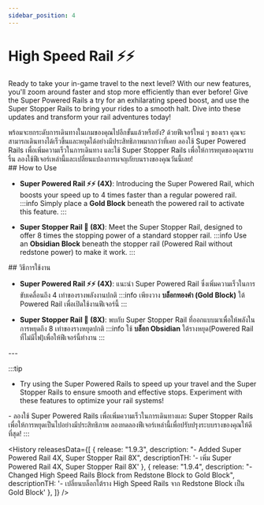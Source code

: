 ```yaml
---
sidebar_position: 4
---
```


# High Speed Rail ⚡⚡
<EN>Ready to take your in-game travel to the next level? With our new features, you'll zoom around faster and stop more efficiently than ever before! Give the Super Powered Rails a try for an exhilarating speed boost, and use the Super Stopper Rails to bring your rides to a smooth halt. Dive into these updates and transform your rail adventures today!</EN>
<TH>พร้อมจะยกระดับการเดินทางในเกมของคุณไปอีกขั้นแล้วหรือยัง? ด้วยฟีเจอร์ใหม่ ๆ ของเรา คุณจะสามารถเดินทางได้เร็วขึ้นและหยุดได้อย่างมีประสิทธิภาพมากกว่าที่เคย ลองใช้ Super Powered Rails เพื่อเพิ่มความเร็วในการเดินทาง และใช้ Super Stopper Rails เพื่อให้การหยุดของคุณราบรื่น ลองใช้ฟีเจอร์เหล่านี้และเปลี่ยนแปลงการผจญภัยบนรางของคุณวันนี้เลย!</TH>

<br/>
<EN>
## How to Use

- **Super Powered Rail ⚡⚡ (4X)**: Introducing the Super Powered Rail, which boosts your speed up to 4 times faster than a regular powered rail. 
    :::info
        Simply place a **<gold>Gold Block</gold>** beneath the powered rail to activate this feature.
    :::

- **Super Stopper Rail 🛑 (8X)**: Meet the Super Stopper Rail, designed to offer 8 times the stopping power of a standard stopper rail. 
    :::info
        Use an **Obsidian Block** beneath the stopper rail (Powered Rail without redstone power) to make it work.
    :::
</EN>
<TH>
## วิธีการใช้งาน

- **Super Powered Rail ⚡⚡ (4X)**: แนะนำ Super Powered Rail ซึ่งเพิ่มความเร็วในการขับเคลื่อนถึง 4 เท่าของรางพลังงานปกติ
    :::info
        เพียงวาง **<gold>บล็อกทองคำ (Gold Block)</gold>** ใต้ Powered Rail เพื่อเปิดใช้งานฟีเจอร์นี้
    :::

- **Super Stopper Rail 🛑 (8X)**: พบกับ Super Stopper Rail ที่ออกแบบมาเพื่อให้พลังในการหยุดถึง 8 เท่าของรางหยุดปกติ
    :::info
        ใช้ **บล็อก Obsidian** ใต้รางหยุด(Powered Rail ที่ไม่มีไฟ)เพื่อให้ฟีเจอร์นี้ทำงาน
    :::
</TH>
---

:::tip
<EN>
- Try using the Super Powered Rails to speed up your travel and the Super Stopper Rails to ensure smooth and effective stops. Experiment with these features to optimize your rail systems!
</EN>
<TH>
- ลองใช้ Super Powered Rails เพื่อเพิ่มความเร็วในการเดินทางและ Super Stopper Rails เพื่อให้การหยุดเป็นไปอย่างมีประสิทธิภาพ ลองทดลองฟีเจอร์เหล่านี้เพื่อปรับปรุงระบบรางของคุณให้ดีที่สุด!
</TH>
:::

<History releasesData={[
    { release: "1.9.3", description: "- Added Super Powered Rail 4X, Super Stopper Rail 8X", descriptionTH: '- เพิ่ม Super Powered Rail 4X, Super Stopper Rail 8X' },
    { release: "1.9.4", description: "- Changed High Speed Rails Block from Redstone Block to Gold Block", descriptionTH: '- เปลี่ยนบล็อกใต้ราง High Speed Rails จาก Redstone Block เป็น Gold Block' },
  ]} />